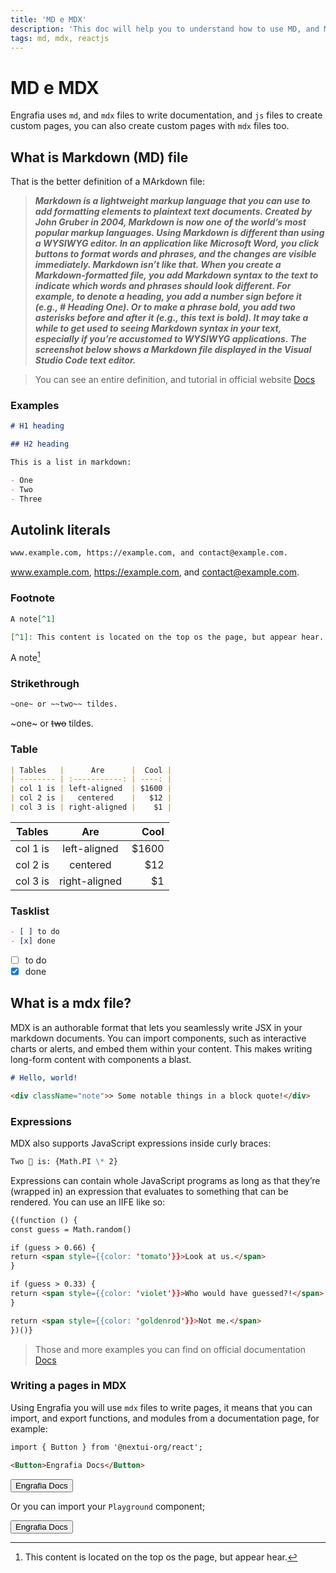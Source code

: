```yaml
---
title: 'MD e MDX'
description: 'This doc will help you to understand how to use MD, and MDX files.'
tags: md, mdx, reactjs
---
```




# MD e MDX

Engrafia uses `md`, and `mdx` files to write documentation, and `js` files to create custom pages, you can also create custom pages with `mdx` files too.

## What is Markdown (MD) file

That is the better definition of a MArkdown file:

> **_Markdown is a lightweight markup language that you can use to add formatting elements to plaintext text documents. Created by John Gruber in 2004, Markdown is now one of the world’s most popular markup languages.
> Using Markdown is different than using a WYSIWYG editor. In an application like Microsoft Word, you click buttons to format words and phrases, and the changes are visible immediately. Markdown isn’t like that. When you create a Markdown-formatted file, you add Markdown syntax to the text to indicate which words and phrases should look different.
> For example, to denote a heading, you add a number sign before it (e.g., # Heading One). Or to make a phrase bold, you add two asterisks before and after it (e.g., this text is bold). It may take a while to get used to seeing Markdown syntax in your text, especially if you’re accustomed to WYSIWYG applications. The screenshot below shows a Markdown file displayed in the Visual Studio Code text editor._**

> You can see an entire definition, and tutorial in official website [Docs](https://www.markdownguide.org/getting-started/)

### Examples

```md
# H1 heading

## H2 heading

This is a list in markdown:

- One
- Two
- Three
```

## Autolink literals

```md
www.example.com, https://example.com, and contact@example.com.
```

www.example.com, https://example.com, and contact@example.com.

### Footnote

```md
A note[^1]

[^1]: This content is located on the top os the page, but appear hear.
```

A note[^1]

[^1]: This content is located on the top os the page, but appear hear.

### Strikethrough

```md
~one~ or ~~two~~ tildes.
```

~one~ or ~~two~~ tildes.

### Table

```md
| Tables   |      Are      |  Cool |
| -------- | :-----------: | ----: |
| col 1 is | left-aligned  | $1600 |
| col 2 is |   centered    |   $12 |
| col 3 is | right-aligned |    $1 |
```

| Tables   |      Are      |  Cool |
| -------- | :-----------: | ----: |
| col 1 is | left-aligned  | $1600 |
| col 2 is |   centered    |   $12 |
| col 3 is | right-aligned |    $1 |

### Tasklist

```md
- [ ] to do
- [x] done
```

- [ ] to do
- [x] done

## What is a mdx file?

MDX is an authorable format that lets you seamlessly write JSX in your markdown documents. You can import components, such as interactive charts or alerts, and embed them within your content. This makes writing long-form content with components a blast.

```md
# Hello, world!

<div className="note">> Some notable things in a block quote!</div>
```

### Expressions

MDX also supports JavaScript expressions inside curly braces:

```md
Two 🍰 is: {Math.PI \* 2}
```

Expressions can contain whole JavaScript programs as long as that they’re (wrapped in) an expression that evaluates to something that can be rendered. You can use an IIFE like so:

```md
{(function () {
const guess = Math.random()

if (guess > 0.66) {
return <span style={{color: 'tomato'}}>Look at us.</span>
}

if (guess > 0.33) {
return <span style={{color: 'violet'}}>Who would have guessed?!</span>
}

return <span style={{color: 'goldenrod'}}>Not me.</span>
})()}
```

> Those and more examples you can find on official documentation [Docs](https://mdxjs.com/docs/what-is-mdx/)

### Writing a pages in MDX

Using Engrafia you will use `mdx` files to write pages, it means that you can import, and export functions, and modules from a documentation page, for example:

```md
import { Button } from '@nextui-org/react';

<Button>Engrafia Docs</Button>
```

<Button>Engrafia Docs</Button>

<Spacer x={2} />

Or you can import your `Playground` component;

<Spacer x={2} />

<Playground>
  <Button>Engrafia Docs</Button>
</Playground>
